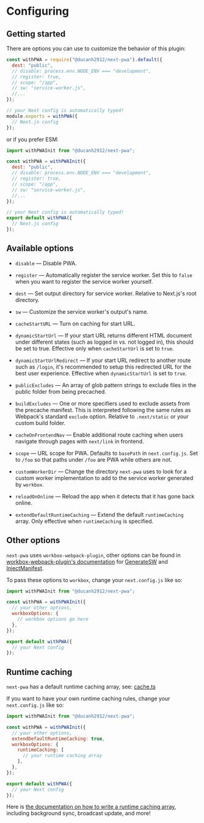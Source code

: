 # Configuring

## Getting started

There are options you can use to customize the behavior of this plugin:

```javascript
const withPWA = require("@ducanh2912/next-pwa").default({
  dest: "public",
  // disable: process.env.NODE_ENV === "development",
  // register: true,
  // scope: "/app",
  // sw: "service-worker.js",
  //...
});

// your Next config is automatically typed!
module.exports = withPWA({
  // Next.js config
});
```

or if you prefer ESM:

```javascript
import withPWAInit from "@ducanh2912/next-pwa";

const withPWA = withPWAInit({
  dest: "public",
  // disable: process.env.NODE_ENV === "development",
  // register: true,
  // scope: "/app",
  // sw: "service-worker.js",
  //...
});

// your Next config is automatically typed!
export default withPWA({
  // Next.js config
});
```

## Available options

- `disable` — Disable PWA.

- `register` — Automatically register the service worker. Set this to `false` when you want to register the service worker yourself.

- `dest` — Set output directory for service worker. Relative to Next.js's root directory.

- `sw` — Customize the service worker's output's name.

- `cacheStartURL` — Turn on caching for start URL.

- `dynamicStartUrl` — If your start URL returns different HTML document under different states (such as logged in vs. not logged in), this
  should be set to true. Effective only when `cacheStartUrl` is set to `true`.

- `dynamicStartUrlRedirect` — If your start URL redirect to another route such as `/login`, it's recommended to setup this redirected URL for the
  best user experience. Effective when `dynamicStartUrl` is set to `true`.

- `publicExcludes` — An array of glob pattern strings to exclude files in the public folder from being precached.

- `buildExcludes` — One or more specifiers used to exclude assets from the precache manifest. This is interpreted following the same rules as Webpack's
  standard `exclude` option. Relative to `.next/static` or your custom build folder.

- `cacheOnFrontendNav` — Enable additional route caching when users navigate through pages with `next/link` in frontend.

- `scope` — URL scope for PWA. Defaults to `basePath` in `next.config.js`. Set to `/foo` so that paths under `/foo` are PWA while
  others are not.

- `customWorkerDir` — Change the directory `next-pwa` uses to look for a custom worker implementation to add to the service worker generated by `workbox`.

- `reloadOnOnline` — Reload the app when it detects that it has gone back online.

- `extendDefaultRuntimeCaching` — Extend the default `runtimeCaching` array. Only effective when `runtimeCaching` is specified.

## Other options

`next-pwa` uses `workbox-webpack-plugin`, other options can be found in [workbox-webpack-plugin's documentation](https://developer.chrome.com/docs/workbox/modules/workbox-webpack-plugin)
for [GenerateSW](https://developer.chrome.com/docs/workbox/modules/workbox-webpack-plugin/#generatesw-plugin) and
[InjectManifest](https://developer.chrome.com/docs/workbox/modules/workbox-webpack-plugin/#injectmanifest-plugin).

To pass these options to `workbox`, change your `next.config.js` like so:

```js
import withPWAInit from "@ducanh2912/next-pwa";

const withPWA = withPWAInit({
  // your other options,
  workboxOptions: {
    // workbox options go here
  },
});

export default withPWA({
  // your Next config
});
```

## Runtime caching

`next-pwa` has a default runtime caching array, see: [cache.ts](https://github.com/DuCanhGH/next-pwa/tree/master/packages/next-pwa/src/cache.ts)

If you want to have your own runtime caching rules, change your `next.config.js` like so:

```js
import withPWAInit from "@ducanh2912/next-pwa";

const withPWA = withPWAInit({
  // your other options,
  extendDefaultRuntimeCaching: true,
  workboxOptions: {
    runtimeCaching: [
      // your runtime caching array
    ],
  },
});

export default withPWA({
  // your Next config
});
```

Here is [the documentation on how to write a runtime caching array](https://developer.chrome.com/docs/workbox/reference/workbox-build/#type-RuntimeCaching),
including background sync, broadcast update, and more!
